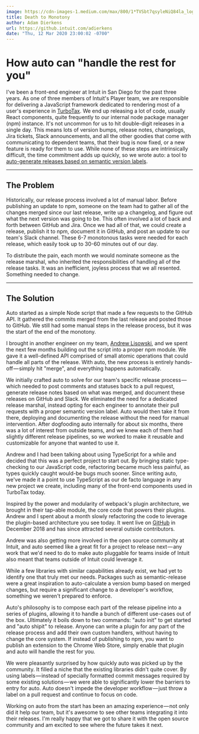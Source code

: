 ```yaml
---
image: https://cdn-images-1.medium.com/max/800/1*TVSbt7qsyleNiQ84la_log.jpeg
title: Death to Monotony
author: Adam Dierkens
url: https://github.intuit.com/adierkens
date: "Thu, 12 Mar 2020 23:00:02 -0700"
---
```


# How auto can "handle the rest for you"

I've been a front-end engineer at Intuit in San Diego for the past three years.
As one of three members of Intuit's Player team, we are responsible for delivering a JavaScript framework dedicated to rendering most of a user's experience in [TurboTax](https://turbotax.intuit.com/).
We end up releasing a lot of code, usually React components, quite frequently to our internal node package manager (npm) instance.
It's not uncommon for us to hit double-digit releases in a single day.
This means lots of version bumps, release notes, changelogs, Jira tickets, Slack announcements, and all the other goodies that come with communicating to dependent teams, that their bug is now fixed, or a new feature is ready for them to use.
While none of these steps are intrinsically difficult, the time commitment adds up quickly, so we wrote auto: a tool to [auto-generate releases based on semantic version labels](https://github.com/intuit/auto).

---

## The Problem

Historically, our release process involved a lot of manual labor.
Before publishing an update to npm, someone on the team had to gather all of the changes merged since our last release, write up a changelog, and figure out what the next version was going to be.
This often involved a lot of back and forth between GitHub and Jira.
Once we had all of that, we could create a release, publish it to npm, document it in GitHub, and post an update to our team's Slack channel.
These 6-7 monotonous tasks were needed for each release, which easily took up to 30-60 minutes out of our day.

To distribute the pain, each month we would nominate someone as the release marshal, who inherited the responsibilities of handling all of the release tasks.
It was an inefficient, joyless process that we all resented.
Something needed to change.

---

## The Solution

Auto started as a simple Node script that made a few requests to the GitHub API.
It gathered the commits merged from the last release and posted those to GitHub.
We still had some manual steps in the release process, but it was the start of the end of the monotony.

I brought in another engineer on my team, [Andrew Lisowski](https://www.linkedin.com/in/andrew-lisowski-8b419977/), and we spent the next few months building out the script into a proper npm module.
We gave it a well-defined API comprised of small atomic operations that could handle all parts of the release.
With auto, the new process is entirely hands-off — simply hit "merge", and everything happens automatically.

We initially crafted auto to solve for our team's specific release process — which needed to post comments and statuses back to a pull request, generate release notes based on what was merged, and document these releases on GitHub and Slack.
We eliminated the need for a dedicated release marshal, instead opting for each engineer to annotate their pull requests with a proper semantic version label.
Auto would then take it from there, deploying and documenting the release without the need for manual intervention.
After dogfooding auto internally for about six months, there was a lot of interest from outside teams, and we knew each of them had slightly different release pipelines, so we worked to make it reusable and customizable for anyone that wanted to use it.

Andrew and I had been talking about using TypeScript for a while and decided that this was a perfect project to start out.
By bringing static type-checking to our JavaScript code, refactoring became much less painful, as types quickly caught would-be bugs much sooner.
Since writing auto, we've made it a point to use TypeScript as our de facto language in any new project we create, including many of the front-end components used in TurboTax today.

Inspired by the power and modularity of webpack's plugin architecture, we brought in their tap-able module, the core code that powers their plugins.
Andrew and I spent about a month slowly refactoring the code to leverage the plugin-based architecture you see today.
It went live on [GitHub](https://github.com/intuit/auto) in December 2018 and has since attracted several outside contributors.

Andrew was also getting more involved in the open source community at Intuit, and auto seemed like a great fit for a project to release next — any work that we'd need to do to make auto pluggable for teams inside of Intuit also meant that teams outside of Intuit could leverage it.

While a few libraries with similar capabilities already exist, we had yet to identify one that truly met our needs.
Packages such as semantic-release were a great inspiration to auto-calculate a version bump based on merged changes, but require a significant change to a developer's workflow, something we weren't prepared to enforce.

Auto's philosophy is to compose each part of the release pipeline into a series of plugins, allowing it to handle a bunch of different use-cases out of the box.
Ultimately it boils down to two commands: "auto init" to get started and "auto shipit" to release.
Anyone can write a plugin for any part of the release process and add their own custom handlers, without having to change the core system.
If instead of publishing to npm, you want to publish an extension to the Chrome Web Store, simply enable that plugin and auto will handle the rest for you.

We were pleasantly surprised by how quickly auto was picked up by the community.
It filled a niche that the existing libraries didn't quite cover.
By using labels — instead of specially formatted commit messages required by some existing solutions — we were able to significantly lower the barriers to entry for auto.
Auto doesn't impede the developer workflow — just throw a label on a pull request and continue to focus on code.

Working on auto from the start has been an amazing experience — not only did it help our team, but it's awesome to see other teams integrating it into their releases.
I'm really happy that we got to share it with the open source community and am excited to see where the future takes it next.
